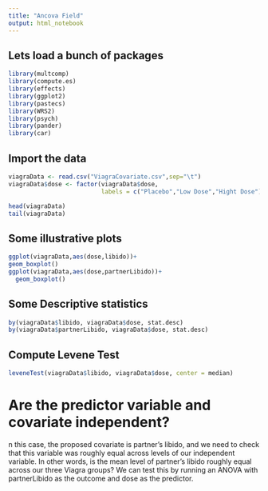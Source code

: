 ```yaml
---
title: "Ancova Field"
output: html_notebook
---
```

## Lets load a bunch of packages
```r
library(multcomp)
library(compute.es)
library(effects)
library(ggplot2)
library(pastecs)
library(WRS2)
library(psych)
library(pander)
library(car)

```
## Import the data

```r
viagraData <- read.csv("ViagraCovariate.csv",sep="\t")
viagraData$dose <- factor(viagraData$dose,
                          labels = c("Placebo","Low Dose","Hight Dose"))

head(viagraData)
tail(viagraData)
```
## Some illustrative plots
```r
ggplot(viagraData,aes(dose,libido))+
geom_boxplot()
ggplot(viagraData,aes(dose,partnerLibido))+
  geom_boxplot()
```
## Some Descriptive statistics

```r
by(viagraData$libido, viagraData$dose, stat.desc)
by(viagraData$partnerLibido, viagraData$dose, stat.desc)
```
## Compute Levene Test
```r
leveneTest(viagraData$libido, viagraData$dose, center = median)
```

# **Are the predictor variable and covariate independent?**
n this case, the proposed
covariate is partner's libido, and we need to check that this variable was roughly equal
across levels of our independent variable. In other words, is the mean level of partner's libido roughly equal across our three Viagra groups? We can test this by running an ANOVA
with partnerLibido as the outcome and dose as the predictor.






























